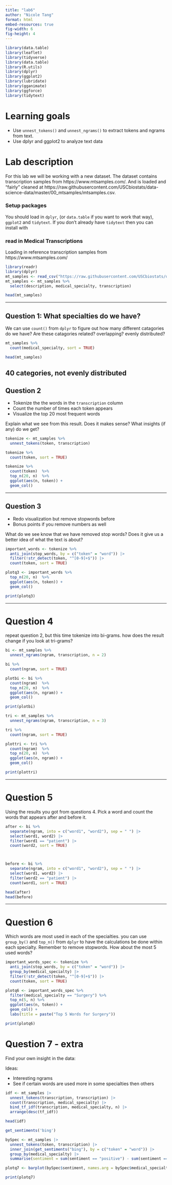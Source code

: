 ```yaml
---
title: "lab6"
author: "Nicole Tang"
format: html
embed-resources: true
fig-width: 6
fig-height: 4
---
```


```r
library(data.table)
library(leaflet)
library(tidyverse)
library(data.table)
library(R.utils)
library(dplyr)
library(ggplot2)
library(lubridate)
library(gganimate)
library(ggforce)
library(tidytext)
```


# Learning goals

- Use `unnest_tokens()` and `unnest_ngrams()` to extract tokens and ngrams from text.
- Use dplyr and ggplot2 to analyze text data

# Lab description

For this lab we will be working with a new dataset. The dataset contains transcription samples from https://www.mtsamples.com/. And is loaded and "fairly" cleaned at https://raw.githubusercontent.com/USCbiostats/data-science-data/master/00_mtsamples/mtsamples.csv.


### Setup packages

You should load in `dplyr`, (or `data.table` if you want to work that way), `ggplot2` and `tidytext`.
If you don't already have `tidytext` then you can install with

### read in Medical Transcriptions

Loading in reference transcription samples from https://www.mtsamples.com/

```r
library(readr)
library(dplyr)
mt_samples <- read_csv("https://raw.githubusercontent.com/USCbiostats/data-science-data/master/00_mtsamples/mtsamples.csv")
mt_samples <- mt_samples %>%
  select(description, medical_specialty, transcription)

head(mt_samples)
```

---

## Question 1: What specialties do we have?

We can use `count()` from `dplyr` to figure out how many different catagories do we have? Are these catagories related? overlapping? evenly distributed?

```r
mt_samples %>%
  count(medical_specialty, sort = TRUE)

head(mt_samples)
```
**40 categories, not evenly distributed**
---

## Question 2

- Tokenize the the words in the `transcription` column
- Count the number of times each token appears
- Visualize the top 20 most frequent words

Explain what we see from this result. Does it makes sense? What insights (if any) do we get?

```r

tokenize <- mt_samples %>%
  unnest_tokens(token, transcription)

tokenize %>%
  count(token, sort = TRUE)

tokenize %>%
  count(token)  %>%
  top_n(20, n)  %>%
  ggplot(aes(n, token)) +
  geom_col()

```

---

## Question 3

- Redo visualization but remove stopwords before
- Bonus points if you remove numbers as well

What do we see know that we have removed stop words? Does it give us a better idea of what the text is about?

```r
important_words <- tokenize %>%
  anti_join(stop_words, by = c("token" = "word")) |>
  filter(!str_detect(token, "^[0-9]+$")) |>
  count(token, sort = TRUE)

plotq3 <- important_words %>%
  top_n(20, n)  %>%
  ggplot(aes(n, token)) +
  geom_col()

print(plotq3)
```

---

# Question 4

repeat question 2, but this time tokenize into bi-grams. how does the result change if you look at tri-grams?

```r
bi <- mt_samples %>%
  unnest_ngrams(ngram, transcription, n = 2)

bi %>%
  count(ngram, sort = TRUE)

plotbi <- bi %>%
  count(ngram)  %>%
  top_n(20, n)  %>%
  ggplot(aes(n, ngram)) +
  geom_col()

print(plotbi)
```
```r
tri <- mt_samples %>%
  unnest_ngrams(ngram, transcription, n = 3)

tri %>%
  count(ngram, sort = TRUE)

plottri <- tri %>%
  count(ngram)  %>%
  top_n(20, n)  %>%
  ggplot(aes(n, ngram)) +
  geom_col()

print(plottri)
```


---

# Question 5

Using the results you got from questions 4. Pick a word and count the words that appears after and before it.

```r

after <- bi %>%
  separate(ngram, into = c("word1", "word2"), sep = " ") |>
  select(word1, word2) |>
  filter(word1 == "patient") |>
  count(word2, sort = TRUE)



before <- bi %>%
  separate(ngram, into = c("word1", "word2"), sep = " ") |>
  select(word1, word2) |>
  filter(word2 == "patient") |>
  count(word1, sort = TRUE)

head(after)
head(before)
```


---

# Question 6 

Which words are most used in each of the specialties. you can use `group_by()` and `top_n()` from `dplyr` to have the calculations be done within each specialty. Remember to remove stopwords. How about the most 5 used words?

```r
important_words_spec <- tokenize %>%
  anti_join(stop_words, by = c("token" = "word")) |>
  group_by(medical_specialty) |>
  filter(!str_detect(token, "^[0-9]+$")) |>
  count(token, sort = TRUE)

plotq6 <- important_words_spec %>%
  filter(medical_specialty == "Surgery") %>%  
  top_n(5, n) %>%  
  ggplot(aes(n, token)) + 
  geom_col() +
  labs(title = paste("Top 5 Words for Surgery"))

print(plotq6)
```





# Question 7 - extra

Find your own insight in the data:

Ideas:

- Interesting ngrams
- See if certain words are used more in some specialties then others

```r

idf <- mt_samples |>
  unnest_tokens(transcription, transcription) |>
  count(transcription, medical_specialty) |>
  bind_tf_idf(transcription, medical_specialty, n) |>
  arrange(desc(tf_idf))

head(idf)
```


```r
get_sentiments('bing')

bySpec <- mt_samples |>
  unnest_tokens(token, transcription) |>
  inner_join(get_sentiments("bing"), by = c("token" = "word")) |>
  group_by(medical_specialty) |> 
  summarise(sentiment = sum(sentiment == "positive") - sum(sentiment == "negative"))

plotq7 <- barplot(bySpec$sentiment, names.arg = bySpec$medical_specialty)

print(plotq7)

```
